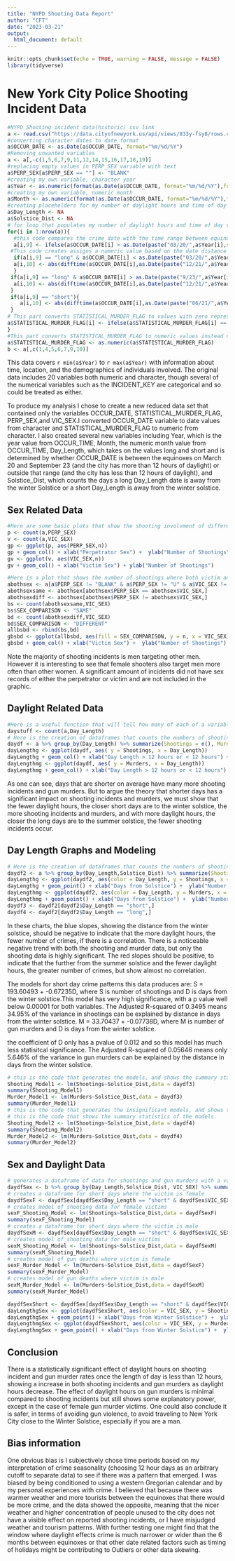 ---
title: "NYPD Shooting Data Report"
author: "CFT"
date: "2023-03-21"
output:
  html_document: default
---

```{r setup, include=FALSE}
knitr::opts_chunk$set(echo = TRUE, warning = FALSE, message = FALSE)
library(tidyverse)
```
# New York City Police Shooting Incident Data

```{r dataimp,echo=FALSE}
#NYPD Shooting incident data(historic) csv link
a <- read.csv("https://data.cityofnewyork.us/api/views/833y-fsy8/rows.csv?accessType=DOWNLOAD")
#converting character dates to date format
a$OCCUR_DATE <- as.Date(a$OCCUR_DATE, format="%m/%d/%Y")
#Removing unwanted variables
a <- a[,-c(1,5,6,7,9,11,12,14,15,16,17,18,19)]
#replacing empty values in PERP_SEX variable with text
a$PERP_SEX[a$PERP_SEX == ""] <- "BLANK"
#creating my own variable, character year
a$Year <- as.numeric(format(as.Date(a$OCCUR_DATE, format="%m/%d/%Y"),format="%Y"))
#creating my own variable, numeric month
a$Month <- as.numeric(format(as.Date(a$OCCUR_DATE, format="%m/%d/%Y"),format="%m"))
#creating placeholders for my number of daylight hours and time of day variables
a$Day_Length <- NA
a$Solstice_Dist <- NA
# for loop that populates my number of daylight hours and time of day variables with the correct character values
for(i in 1:nrow(a)){
  #this code compares the crime date with the time range between equinoxes. In order to compare only within one calendar year, I had to create a new time range for each date going row by row. 
  a[i,9] <- ifelse(a$OCCUR_DATE[i] > as.Date(paste("03/20/",a$Year[i],sep=""), format="%m/%d/%Y") & a$OCCUR_DATE[i] < as.Date(paste("09/23/",a$Year[i],sep=""), format="%m/%d/%Y"),"short","long")
 #This code creates assigns a numeric value based on the date distance between the solstice
  if(a[i,9] == "long" & a$OCCUR_DATE[i] < as.Date(paste("03/20/",a$Year[i],sep=""),format="%m/%d/%Y")){
  a[i,10] <- abs(difftime(a$OCCUR_DATE[i],as.Date(paste("12/21/",a$Year[i]-1,sep=""),format="%m/%d/%Y"),units = "days"))
  }
 if(a[i,9] == "long" & a$OCCUR_DATE[i] > as.Date(paste("9/23/",a$Year[i],sep=""),format="%m/%d/%Y")){
  a[i,10] <- abs(difftime(a$OCCUR_DATE[i],as.Date(paste("12/21/",a$Year[i],sep=""),format="%m/%d/%Y"),units = "days"))
 }
 if(a[i,9] == "short"){
    a[i,10] <- abs(difftime(a$OCCUR_DATE[i],as.Date(paste("06/21/",a$Year[i],sep=""),format="%m/%d/%Y"),units = "days"))
 }
# This part converts STATISTICAL_MURDER_FLAG to values with zero representing no murder and one representing a murder for ease of counting
a$STATISTICAL_MURDER_FLAG[i] <- ifelse(a$STATISTICAL_MURDER_FLAG[i] == "false",0,1)
}
#This part converts STATISTICAL_MURDER_FLAG to numeric values instead of character
a$STATISTICAL_MURDER_FLAG <- as.numeric(a$STATISTICAL_MURDER_FLAG)
b <- a[,c(1,4,5,6,7,9,10)]
```
This data covers `r min(a$Year)` to `r max(a$Year)` with information about time, location, and the demographics of individuals involved. The original data includes 20 variables both numeric and character, though several of the numerical variables such as the INCIDENT_KEY are categorical and so could be treated as either. 

To produce my analysis I chose to create a new reduced data set that contained only the variables OCCUR_DATE, STATISTICAL_MURDER_FLAG, PERP_SEX,and VIC_SEX.I converted OCCUR_DATE variable to date values from character and STATISTICAL_MURDER_FLAG to numeric from character. I also created several new variables including Year, which is the year value from OCCUR_TIME, Month, the numeric month value from OCCUR_TIME, Day_Length, which takes on the values long and short and is determined by whether OCCUR_DATE is between the equinoxes on March 20 and September 23 (and the city has more than 12 hours of daylight) or outside that range (and the city has less than 12 hours of daylight), and Solstice_Dist, which counts the days a long Day_Length date is away from the winter Solstice or a short Day_Length is away from the winter solstice. 


## Sex Related Data

```{r perpvicsexdata1, echo=FALSE}
#Here are some basic plots that show the shooting involvment of different sexes, note that the perpetrator graph has an extra bar for BLANK
p <- count(a,PERP_SEX)
v <- count(a,VIC_SEX)
gp <- ggplot(p, aes(PERP_SEX,n)) 
gp + geom_col() + xlab("Perpetrator Sex") +  ylab("Number of Shootings")
gv <- ggplot(v, aes(VIC_SEX,n)) 
gv + geom_col() + xlab("Victim Sex") + ylab("Number of Shootings")
```


```{r perpvicsexdata2, echo=FALSE}
#Here is a plot that shows the number of shootings where both victim and perpetrator sex is known, comparing whether the victim is of the same or opposite sex 
abothsex <- a[a$PERP_SEX != "BLANK" & a$PERP_SEX != "U" & a$VIC_SEX != "U",]
abothsexsame <- abothsex[abothsex$PERP_SEX == abothsex$VIC_SEX,]
abothsexdiff <- abothsex[abothsex$PERP_SEX != abothsex$VIC_SEX,]
bs <- count(abothsexsame,VIC_SEX)
bs$SEX_COMPARISON <- "SAME"
bd <- count(abothsexdiff,VIC_SEX)
bd$SEX_COMPARISON <- "DIFFERENT"
allbsbd <- rbind(bs,bd)
gbsbd <- ggplot(allbsbd, aes(fill = SEX_COMPARISON, y = n, x = VIC_SEX)) 
gbsbd + geom_col() + xlab("Victim Sex") +  ylab("Number of Shootings") + ggtitle("Shooting Incidents Where Both Victim and Perpetrator Sex are Known")

```


Note the majority of shooting incidents is men targeting other men. However it is interesting to see that female shooters also target men more often than other women. A significant amount of incidents did not have sex records of either the perpetrator or victim and are not included in the graphic. 

## Daylight Related Data


```{r timevar1, echo=FALSE}
#Here is a useful function that will tell how many of each of a variable's categories there are in a dataframe. For my data it shows there are unequal amounts of each category. 
daystuff <- count(a,Day_Length)
# Here is the creation of dataframes that counts the numbers of shootings and murders within each category
daydf <- a %>% group_by(Day_Length) %>% summarize(Shootings = n(), Murders= sum(STATISTICAL_MURDER_FLAG))
dayLengthg <- ggplot(daydf, aes( y = Shootings, x = Day_Length)) 
dayLengthg + geom_col() + xlab("Day Length > 12 hours or < 12 hours") +  ylab("Number of Shootings") + ggtitle("Shooting Incidents Based on Day Length ")
dayLengthmg <- ggplot(daydf, aes( y = Murders, x = Day_Length)) 
dayLengthmg + geom_col() + xlab("Day Length > 12 hours or < 12 hours") +  ylab("Number of Gun Murders") + ggtitle("Gun Murders Based on Day Length ")
```


As one can see, days that are shorter on average have many more shooting incidents and gun murders. But to argue the theory that shorter days has a significant impact on shooting incidents and murders, we must show that the fewer daylight hours, the closer short days are to the winter solstice, the more shooting incidents and murders, and with more daylight hours, the closer the long days are to the summer solstice, the fewer shooting incidents occur. 

## Day Length Graphs and Modeling

```{r timevar2, echo=FALSE}
# Here is the creation of dataframes that counts the numbers of shootings and murders on different days based on how far they are from the solstice. 
daydf2 <- a %>% group_by(Day_Length,Solstice_Dist) %>% summarize(Shootings = n(), Murders = sum(STATISTICAL_MURDER_FLAG))
dayLengthg <- ggplot(daydf2, aes(color = Day_Length, y = Shootings, x = Solstice_Dist)) 
dayLengthg + geom_point() + xlab("Days from Solstice") +  ylab("Number of Shootings") + ggtitle("Shooting Incidents Based on Day Length") + scale_fill_manual(values=c("short"="darkblue","long" = "pink"))+ geom_smooth(method = "lm", se = FALSE)
dayLengthmg <- ggplot(daydf2, aes(color = Day_Length, y = Murders, x = Solstice_Dist)) 
dayLengthmg + geom_point() + xlab("Days from Solstice") +  ylab("Number of Gun Murders") + ggtitle("Gun Murders Based on Day Length ")+ scale_fill_manual(values=c("short"="darkblue","long" = "pink"))+ geom_smooth(method = "lm", se = FALSE)
daydf3 <- daydf2[daydf2$Day_Length == "short",]
daydf4 <- daydf2[daydf2$Day_Length == "long",]
```


In these charts, the blue slopes, showing the distance from the winter solstice, should be negative to indicate that the more daylight hours, the fewer number of crimes, if there is a correlation. There is a noticeable negative trend with both the shooting and murder data, but only the shooting data is highly significant. The red slopes should be positive, to indicate that the further from the summer solstice and the fewer daylight hours, the greater number of crimes, but show almost no correlation. 

The models for short day crime patterns this data produces are:
S = 193.60493 + -0.67235D, where S is number of shootings and D is days from the winter solstice.This model has very high significance, with a p value well below 0.00001 for both variables. The Adjusted R-squared of 0.3495 means 34.95% of the variance in shootings can be explained by distance in days from the winter solstice. 
M = 33.70437 + -0.07738D, where M is number of gun murders and D is days from the winter solstice.

the coefficient of D only has a pvalue of 0.012 and so this model has much less statisitcal significance. The Adjusted R-squared of 0.05646 means only 5.646% of the variance in gun murders can be explained by the distance in days from the winter solstice. 


```{r timevar3, echo = FALSE}
# this is the code that generates the models, and shows the summary statistics of the short day models, once the summary lines are no longer commented out. 
Shooting_Model1 <- lm(Shootings~Solstice_Dist,data = daydf3)
summary(Shooting_Model1)
Murder_Model1 <- lm(Murders~Solstice_Dist,data = daydf3)
summary(Murder_Model1)
# this is the code that generates the insignificant models, and shows the summary statistics of the longer day models, once the summary lines are no longer commented out. 
# this is the code that shows the summary statistics of the models. 
Shooting_Model2 <- lm(Shootings~Solstice_Dist,data = daydf4)
summary(Shooting_Model2)
Murder_Model2 <- lm(Murders~Solstice_Dist,data = daydf4)
summary(Murder_Model2)
```

## Sex and Daylight Data

```{r sextimevar, echo=FALSE}
# generates a dataframe of data for shootings and gun murders with a variable for sex
daydfSex <- b %>% group_by(Day_Length,Solstice_Dist, VIC_SEX) %>% summarize(Shootings = n(), Murders= sum(STATISTICAL_MURDER_FLAG))
# creates a dataframe for short days where the victim is female
daydfSexF <- daydfSex[daydfSex$Day_Length == "short" & daydfSex$VIC_SEX == "F",]
# creates model of shooting data for female victims
sexF_Shooting_Model <- lm(Shootings~Solstice_Dist,data = daydfSexF)
summary(sexF_Shooting_Model)
# creates a dataframe for short days where the victim is male
daydfSexM <- daydfSex[daydfSex$Day_Length == "short" & daydfSex$VIC_SEX == "M",]
# creates model of shooting data for male victims
sexM_Shooting_Model <- lm(Shootings~Solstice_Dist,data = daydfSexM)
summary(sexM_Shooting_Model)
# creates model of gun deaths where victim is female
sexF_Murder_Model <- lm(Murders~Solstice_Dist,data = daydfSexF)
summary(sexF_Murder_Model)
# creates model of gun deaths where victim is male
sexM_Murder_Model <- lm(Murders~Solstice_Dist,data = daydfSexM)
summary(sexM_Murder_Model)
```

```{r sextimevar2, echo=FALSE}
daydfSexShort <- daydfSex[daydfSex$Day_Length == "short" & daydfSex$VIC_SEX != "U",]
dayLengthgSex <- ggplot(daydfSexShort, aes(color = VIC_SEX, y = Shootings, x = Solstice_Dist)) 
dayLengthgSex + geom_point() + xlab("Days from Winter Solstice") +  ylab("Number of Shootings") + ggtitle("Short Day Shooting Incidents Based on Day Length") + scale_fill_manual(values=c("M"="lightblue","F" = "lightpink"))+ geom_smooth(method = "lm", se = FALSE)
dayLengthmgSex <- ggplot(daydfSexShort, aes(color = VIC_SEX, y = Murders, x = Solstice_Dist))
dayLengthmgSex + geom_point() + xlab("Days from Winter Solstice") +  ylab("Number of Gun Murders") + ggtitle("Short Day Gun Murders Based on Day Length ")+ scale_fill_manual(values=c("M"="lightblue","F" = "lightpink"))+ geom_smooth(method = "lm", se = FALSE)
```



## Conclusion
There is a statistically significant effect of daylight hours on shooting incident and gun murder rates once the length of day is less than 12 hours, showing a increase in both shooting incidents and gun murders as daylight hours decrease. The effect of daylight hours on gun murders is minimal compared to shooting incidents but still shows some explanatory power, except in the case of female gun murder victims. One could also conclude it is safer, in terms of avoiding gun violence, to avoid traveling to New York City close to the Winter Solstice, especially if you are a man.

## Bias information
One obvious bias is I subjectively chose time periods based on my interpretation of crime seasonality (choosing 12 hour days as an arbitrary cutoff to separate data) to see if there was a pattern that emerged. I was biased by being conditioned to using a western Gregorian calendar and by my personal experiences with crime. I believed that because there was warmer weather and more tourists between the equinoxes that there would be more crime, and the data showed the opposite, meaning that the nicer weather and higher concentration of people unused to the city does not have a visible effect on reported shooting incidents, or I have misjudged weather and tourism patterns. With further testing one might find that the window where daylight effects crime is much narrower or wider than the 6 months between equinoxes or that other date related factors such as timing of holidays might be contributing to Outliers or other data skewing. 